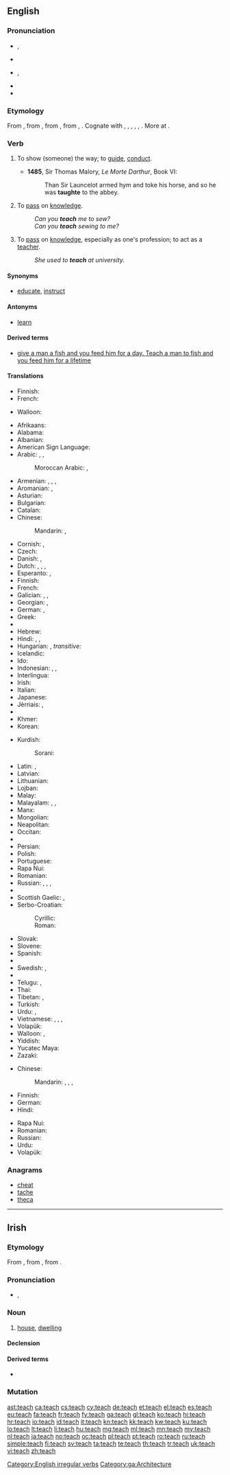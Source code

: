 {{also|Teach}}
==English==

===Pronunciation===
* {{a|UK}} {{IPA|/tiːtʃ/}}, {{X-SAMPA|/ti:tS/}}
* {{rhymes|iːtʃ}}
* {{a|US}} {{IPA|/titʃ/}}, {{X-SAMPA|/titS/}}
* {{rhymes|itʃ}}
* {{audio|en-us-teach.ogg|Audio (US)}}

===Etymology===
From {{etyl|enm}} {{term|techen|lang=enm}}, from {{etyl|ang}} {{term|tæcan|tǣċan|to show, declare, demonstrate; teach, instruct, train; assign, prescribe, direct; warn; persuade|lang=ang}}, from {{etyl|gem-pro|en}} {{recons|taikijaną||to show|lang=gem-pro}}, from {{etyl|ine-pro|en}} {{recons|deyǵe-|lang=ine-pro}}, {{recons|deyḱe-||to show, point out, declare, tell|lang=ine-pro}}. Cognate with {{etyl|sco|-}} {{term|tech|lang=sco}}, {{term|teich||to teach|lang=sco}}, {{etyl|de|-}} {{term|zeigen||to show, point out|lang=de}}, {{etyl|got|-}} {{term|𐌲𐌰𐍄𐌴𐌹𐌷𐌰𐌿||tr=gateihan|to announce, declare, tell|lang=got}}, {{etyl|la|-}} {{term|dico|dīcō|speak, say, tell|lang=la}}, {{etyl|grc|-}} {{term|δείκνυμι||tr=deíknumi|show, point out, explain, teach|lang=grc}}. More at {{l|en|token}}.

===Verb===
{{en-verb|teaches|teaching|taught|taught}}

# {{obsolete|transitive}} To show (someone) the way; to [[guide]], [[conduct]].
#* '''1485''', Sir Thomas Malory, ''Le Morte Darthur'', Book VI:
#*: Than Sir Launcelot armed hym and toke his horse, and so he was '''taughte''' to the abbey.
# {{transitive}} To [[pass]] on [[knowledge]].
#: ''Can you '''teach''' me to sew?''
#: ''Can you '''teach''' sewing to me?''
# {{intransitive}} To [[pass]] on [[knowledge]], especially as one's profession; to act as a [[teacher]].
#: ''She used to '''teach''' at university.''

====Synonyms====
* {{sense|transitive|to pass on knowledge}} [[educate]], [[instruct]]

====Antonyms====
* {{sense|intransitive|to pass on knowledge}} [[learn]]

====Derived terms====
* [[give a man a fish and you feed him for a day. Teach a man to fish and you feed him for a lifetime]]

====Translations====
{{trans-top|obsolete: to show the way}}
* Finnish: {{t+|fi|opettaa}}
* French: {{t+|fr|guider}}
{{trans-mid}}
* Walloon: {{t+|wa|moenner}}
{{trans-bottom}}

{{trans-top|to pass on knowledge}}
* Afrikaans: {{t-|af|leer}}
* Alabama: {{tø|akz|aabachi}}
* Albanian: {{t-|sq|mëson}}
* American Sign Language: {{tø|ase|FlatO@NearSfhead-FlatO@NearSfhead FlatO@FromSfhead-FlatO@FromSfhead}}
* Arabic: {{t+|ar|علم|tr=3állama|sc=Arab}}, {{t+|ar|درس|tr=dárrasa|sc=Arab}}, {{t-|ar|لقن|tr=láqqana|sc=Arab}}
*: Moroccan Arabic: {{tø|ary|قرّى|tr=qerra|sc=Arab}}, {{tø|ary|علّم|tr=ʻellem|sc=Arab}}
* Armenian: {{t-|hy|սովորեցնել|tr=sovorec’nel}},  {{t-|hy|ուսուցանել|tr=usuc’anel}},  {{t-|hy|դաս տալ|tr=das tal}},  {{t-|hy|վարժեցնել|tr=varžec’nel}}
* Aromanian: {{t-|rup|nvetsu}}, {{t-|rup|anvetsu}}
* Asturian: {{t+|ast|enseñar}}
* Bulgarian: {{t+|bg|уча|tr=uča}}
* Catalan: {{t+|ca|ensenyar}}
* Chinese:
*: Mandarin: {{t-|cmn|教|tr=jiāo|sc=Hani}}, {{t|cmn|教授|tr=jiāoshòu|sc=Hani}}
* Cornish: {{t-|kw|dyski}}, {{t-|kw|dysky}}
* Czech: {{t+|cs|učit}}
* Danish: {{t-|da|undervise}}, {{t+|da|lære}}
* Dutch: {{t+|nl|aanleren}}, {{t+|nl|leren}}, {{t+|nl|onderwijzen}}, {{t+|nl|lesgeven}}
* Esperanto: {{t-|eo|instrui}}, {{t-|eo|lernigi}}
* Finnish: {{t+|fi|opettaa}}
* French: {{t+|fr|enseigner}}
* Galician: {{t+|gl|ensinar}}, {{t-|gl|aprender}}, {{t-|gl|deprender}}
* Georgian: {{t-|ka|სწავლა|tr=sts‘avla}}, {{t-|ka|სწავლება|tr=sts‘avleba}}
* German: {{t+|de|lehren}}, {{t+|de|beibringen}}
* Greek: {{t+|el|διδάσκω|tr=didásko}}
* {{trreq|gu}}
* Hebrew: {{t-|he|לימד|tr=liméd}}
* Hindi: {{t-|hi|सिखाना|tr=sikhānā|sc=Deva}}, {{t-|hi|शिक्षा देना|tr=śikṣā denā|sc=Deva}}, {{t-|hi|पढ़ाना|tr=paṛhānā|sc=Deva}}
* Hungarian: {{t+|hu|tanít}}, ''transitive:'' {{t+|hu|megtanít}}
* Icelandic: {{t+|is|kenna}}
* Ido: {{t+|io|instruktar}}
* Indonesian: {{t+|id|ajar}}, {{t+|id|ajar|alt=mengajar}}, {{t+|id|ajar|alt=mengajari}}
* Interlingua: {{t-|ia|inseniar}}
* Irish: {{t-|ga|múin}}
* Italian: {{t+|it|insegnare}}
* Japanese: {{t+|ja|教える|tr=[[おしえる]], oshieru|sc=Jpan}}
* Jèrriais: {{tø|roa-jer|apprendre}}, {{tø|roa-jer|ensîngni}}
* {{trreq|kn}}
* Khmer: {{t+|km|បង្រៀន|tr=bong-rīən|sc=Khmr}}
* Korean: {{t+|ko|가르치다|tr=gareuchida|sc=Hang}}
{{trans-mid}}
* Kurdish:
*: Sorani: {{t-|ku|وتنه‌وه‌|tr=witnewe|sc=ku-Arab}}
* Latin: {{t-|la|docere}}, {{t+|la|instruo}}
* Latvian: {{t+|lv|mācīt}}
* Lithuanian: {{t+|lt|mokyti}}
* Lojban: {{t+|jbo|ctuca}}
* Malay: {{t-|ms|mengajar}}
* Malayalam: {{t+|ml|പഠിപ്പിക്കുക}}, {{t-|ml|അഭ്യസിപ്പിക്കുക}}, {{t-|ml|ശിക്ഷണം നല്‍കുക}}
* Manx: {{t-|gv|ynsaghey}}
* Mongolian: {{t+|mn|заах|tr=zaah|sc=Cyrl}}
* Neapolitan: {{tø|nap|'mparà}}
* Occitan: {{t+|oc|ensenhar}}
* {{trreq|or}}
* Persian: {{t+|fa|یاد دادن|tr=yâd dâdan|sc=fa-Arab}} {{t-|fa|درس دادن|tr=dars dâdan|sc=fa-Arab}}
* Polish: {{t+|pl|uczyć}}
* Portuguese: {{t+|pt|ensinar}}
* Rapa Nui: {{tø|rap|haka'ite}}
* Romanian: {{t+|ro|învăța}}
* Russian: {{t+|ru|преподавать|tr=prepodavát’}} {{impf}}, {{t+|ru|учить|tr=učít’}} {{impf}}, {{t+|ru|научить|tr=naučít’}} {{pf.}}, {{t+|ru|обучать|tr=obučát’}} {{impf}}
* {{trreq|sa}}
* Scottish Gaelic: {{t-|gd|teagaisg}}, {{t-|gd|foghlaim}}
* Serbo-Croatian:
*: Cyrillic: {{t-|sh|учити}}
*: Roman: {{t-|sh|učiti}}
* Slovak: {{t-|sk|učiť}}
* Slovene: {{t+|sl|učiti}}
* Spanish: {{t+|es|enseñar}}
* {{trreq|sw}}
* Swedish: {{t+|sv|lära}}, {{t+|sv|lära ut}}
* {{trreq|ta}}
* Telugu: {{t+|te|బోధించు|tr=bOdhiMchu}}, {{t+|te|నేర్పు|tr=naerpu}}
* Thai: {{t-|th|สอน|tr=sŏn|sc=Thai}}
* Tibetan: {{t|bo|སློབ་པ|tr=slob pa|sc=Tibt}}, {{t|bo|སློབ་ཁྲིད་བྱེད་པ|tr=slob khrid byed pa|sc=Tibt}}
* Turkish: {{t+|tr|öğretmek}}
* Urdu: {{t-|ur|سکھانا|tr=sikhānā|sc=ur-Arab}}, {{t-|ur|پڑھانا|tr=paṛhānā|sc=ur-Arab}}
* Vietnamese: {{t+|vi|dạy}}, {{t-|vi|dạy học}}, {{t+|vi|dạy bảo}}, {{t+|vi|dạy dỗ}}
* Volapük: {{t+|vo|tidön}}
* Walloon: {{t+|wa|acsegnî}}, {{t-|wa|scoler}}
* Yiddish: {{t-|yi|לערנען|tr=lernen}}
* Yucatec Maya: {{tø|yua|ka’ans}}
* Zazaki: {{tø|zza|cı musnaene}}
{{trans-bottom}}

{{trans-top|to pass on one's knowledge as one's profession}}
* Chinese:
*: Mandarin: {{t-|cmn|教學|sc=Hani}}, {{t-|cmn|教学|tr=jiāoxué|sc=Hani}}, {{t-|cmn|講課|sc=Hani}}, {{t-|cmn|讲课|tr=jiǎngkè|sc=Hani}}
* Finnish: {{t+|fi|opettaa}}
* German: {{t+|de|unterrichten}}
* Hindi: {{t-|hi|पढ़ाना|tr=paṛhānā|sc=Deva}}
{{trans-mid}}
* Rapa Nui: {{tø|rap|haka'ite}}
* Romanian: {{t-|ro|instrui}}
* Russian: {{t+|ru|преподавать|tr=prepodavát’|sc=Cyrl}}
* Urdu: {{t-|ur|پڑھانا|tr=paṛhānā|sc=ur-Arab}}
* Volapük: {{t+|vo|tidön}}
{{trans-bottom}}

===Anagrams===
* [[cheat#English|cheat]]
* [[tache#English|tache]]
* [[theca#English|theca]]

[[Category:English irregular verbs]]

----

==Irish==

===Etymology===
From {{etyl|sga|ga}} {{term|tech|lang=sga}}, from {{etyl|cel-pro|ga}} {{recons|tegos|lang=cel-pro}}, from {{etyl|ine-pro|ga}} {{recons|tegos||cover, roof|lang=ine-pro}}.

===Pronunciation===
* {{IPA|[tʲax]|lang=ga}}, {{X-SAMPA|[t'ax]|lang=ga}}

===Noun===
{{ga-noun|g=m|tí|tithe}}

# [[house]], [[dwelling]]

====Declension====
{{ga-decl-m-irreg|t|each|í|ithe|ithe}}

====Derived terms====
* {{l|ga|teach solais|gloss=lighthouse}}

===Mutation===
{{ga mut cons|t|each}}

[[Category:ga:Architecture]]

[[ast:teach]]
[[ca:teach]]
[[cs:teach]]
[[cy:teach]]
[[de:teach]]
[[et:teach]]
[[el:teach]]
[[es:teach]]
[[eu:teach]]
[[fa:teach]]
[[fr:teach]]
[[fy:teach]]
[[ga:teach]]
[[gl:teach]]
[[ko:teach]]
[[hi:teach]]
[[hr:teach]]
[[io:teach]]
[[id:teach]]
[[it:teach]]
[[kn:teach]]
[[kk:teach]]
[[kw:teach]]
[[ku:teach]]
[[lo:teach]]
[[lt:teach]]
[[li:teach]]
[[hu:teach]]
[[mg:teach]]
[[ml:teach]]
[[mn:teach]]
[[my:teach]]
[[nl:teach]]
[[ja:teach]]
[[no:teach]]
[[oc:teach]]
[[pl:teach]]
[[pt:teach]]
[[ro:teach]]
[[ru:teach]]
[[simple:teach]]
[[fi:teach]]
[[sv:teach]]
[[ta:teach]]
[[te:teach]]
[[th:teach]]
[[tr:teach]]
[[uk:teach]]
[[vi:teach]]
[[zh:teach]]